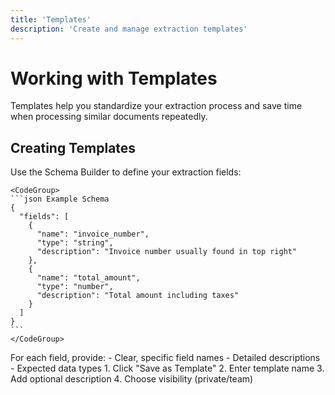 ```yaml
---
title: 'Templates'
description: 'Create and manage extraction templates'
---
```


# Working with Templates

Templates help you standardize your extraction process and save time when processing similar documents repeatedly.

## Creating Templates

<Steps>
  <Step title="Set Up Fields">
    Use the Schema Builder to define your extraction fields:
    
    <CodeGroup>
    ```json Example Schema
    {
      "fields": [
        {
          "name": "invoice_number",
          "type": "string",
          "description": "Invoice number usually found in top right"
        },
        {
          "name": "total_amount",
          "type": "number",
          "description": "Total amount including taxes"
        }
      ]
    }
    ```
    </CodeGroup>
  </Step>

  <Step title="Add Descriptions">
    For each field, provide:
    - Clear, specific field names
    - Detailed descriptions
    - Expected data types
  </Step>

  <Step title="Save Template">
    1. Click "Save as Template"
    2. Enter template name
    3. Add optional description
    4. Choose visibility (private/team)
  </Step>
</Steps>
